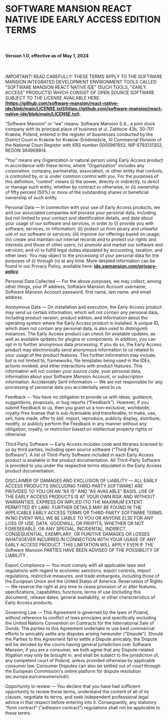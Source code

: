 # SOFTWARE MANSION REACT NATIVE IDE EARLY ACCESS EDITION TERMS

<br />

#### Version 1.0, effective as of May 1, 2024

<br />

IMPORTANT! READ CAREFULLY:
THESE TERMS APPLY TO THE SOFTWARE MANSION INTEGRATED DEVELOPMENT ENVIRONMENT TOOLS CALLED "SOFTWARE MANSION REACT NATIVE IDE" (SUCH TOOLS, "EARLY ACCESS" PRODUCTS) WHICH CONSIST OF OPEN SOURCE SOFTWARE SUBJECT TO THE LICENSE AVAILABLE HERE: **[https://github.com/software-mansion/react-native-ide/blob/main/LICENSE.txt](https://github.com/software-mansion/react-native-ide/blob/main/LICENSE.txt)**.

“Software Mansion” or “we” means: Software Mansion S.A., a joint stock company with its principal place of business at ul. Zabłocie 43b, 30-701 Kraków, Poland, entered in the register of businesses conducted by the District Court in Kraków for Kraków-Śródmieście, XI Commercial Division of the National Court Register with KRS number 0000961952, NIP 6793131302, REGON 364909814.

“You” means any Organization or natural person using Early Access product in accordance with these terms, where “Organization” includes any corporation, company, partnership, association, or other entity that controls, is controlled by, or is under common control with you. For the purposes of this definition, “control” means (i) the power, directly or indirectly, to direct or manage such entity, whether by contract or otherwise, or (ii) ownership of fifty percent (50%) or more of the outstanding shares or beneficial ownership of such entity.

Personal Data — In connection with your use of Early Access products, we and our associated companies will process your personal data, including but not limited to your contact and identification details, and data about your usage of our software and services, in order to (i) provide you with software, services, or information; (ii) protect us from piracy and unlawful use of our software or services; (iii) improve our offerings based on usage; (iv) create and maintain our internal records and to protect our rights and interests and those of other users; (v) promote and market our software and services; and vi) to fulfill legal duties stipulated by accounting, taxation, and other laws. You may object to the processing of your personal data for the purposes of (i) through (v) at any time. More detailed information can be found in our Privacy Policy, available here: **[ide.swmansion.com/privacy-policy](/privacy-policy)**.

Personal Data Collected — For the above purposes, we may collect, among other things, your IP address, Software Mansion Account username, Software Mansion Account password, first name, last name, and email address.

Anonymous Data — On installation and execution, the Early Access product may send us certain information, which will not contain any personal data, including product version, product edition, and information about the operating system where the Early Access product is installed. A unique ID, which does not contain any personal data, is also used to distinguish instances. The Early Access product can check for available updates, as well as available updates for plugins or components. In addition, you can opt in to further anonymous data processing. If you do so, the Early Access product may electronically send anonymous information to us related to your usage of the product features. This further information may include, but is not limited to, frameworks, file templates being used in the IDEs, actions invoked, and other interactions with product features. This information will not contain your source code, your personal data, information about your Software Mansion Account, or subscription information.
Accidentally Sent Information — We are not responsible for any processing of personal data you accidentally send to us.

Feedback — You have no obligation to provide us with ideas, guidance, suggestions, proposals, or bug reports (“Feedback”). However, if you submit Feedback to us, then you grant us a non-exclusive, worldwide, royalty-free license that is sub-licensable and transferable, to make, use, sell, have made, offer to sell, import, reproduce, publicly display, distribute, modify, or publicly perform the Feedback in any manner without any obligation, royalty, or restriction based on intellectual property rights or otherwise.

Third Party Software — Early Access includes code and libraries licensed to us by third parties, including open source software (“Third-Party Software”). A list of Third-Party Software included in each Early Access product is available in the product documentation. All Third-Party Software is provided to you under the respective terms stipulated in the Early Access product documentation.

DISCLAIMER OF DAMAGES AND EXCLUSION OF LIABILITY — ALL EARLY ACCESS PRODUCTS (INCLUDING THIRD-PARTY SOFTWARE) ARE PROVIDED TO YOU ON AN “AS IS” AND “AS AVAILABLE” BASIS. USE OF THE EARLY ACCESS PRODUCTS IS AT YOUR OWN RISK AND WITHOUT WARRANTIES, EXPRESS OR IMPLIED (TO THE MAXIMUM EXTENT PERMITTED BY LAW). FURTHER DETAILS MAY BE FOUND IN THE APPLICABLE EARLY ACCESS TERMS OR THIRD-PARTY SOFTWARE TERMS. IN NO EVENT WILL WE BE LIABLE TO YOU OR ANYONE ELSE FOR ANY LOSS OF USE, DATA, GOODWILL, OR PROFITS, WHETHER OR NOT FORESEEABLE, OR ANY SPECIAL, INCIDENTAL, INDIRECT, CONSEQUENTIAL, EXEMPLARY, OR PUNITIVE DAMAGES OR LOSSES WHATSOEVER INCURRED IN CONNECTION WITH YOUR USAGE OF ANY EARLY ACCESS PRODUCT. THIS LIMITATION WILL APPLY EVEN IF THE Software Mansion PARTIES HAVE BEEN ADVISED OF THE POSSIBILITY OF LIABILITY .

Export Compliance — You must comply with all applicable laws and regulations with regard to economic sanctions, export controls, import regulations, restrictive measures, and trade embargoes, including those of the European Union and the United States of America.
Reservation of Rights — We reserve the right at any time to cease provision of or alter features, specifications, capabilities, functions, terms of use (including this document), release dates, general availability, or other characteristics of Early Access products.

Governing Law — This Agreement is governed by the laws of Poland, without reference to conflict of laws principles and specifically excluding the United Nations Convention on Contracts for the International Sale of Goods. The parties to this Agreement undertake to use best commercial efforts to amicably settle any disputes arising hereunder (“Dispute”). Should the Parties to this Agreement fail to settle a Dispute amicably, the Dispute will be decided by the courts having general jurisdiction over Software Mansion; if you are a consumer, we both agree that any Dispute-related litigation may only be brought in, and shall be subject to the jurisdiction of, any competent court of Poland, unless provided otherwise by applicable consumer law. Consumer Disputes can also be settled out of court through the European Commission's online platform for dispute resolution (ec.europa.eu/consumers/odr).

Opportunity to review — You declare that you have had sufficient opportunity to review these terms, understand the content of all of its clauses, negotiate its terms, and seek independent professional legal advice in that respect before entering into it. Consequently, any statutory “form contract” (“adhesion contract”) regulations shall not be applicable to these terms.
